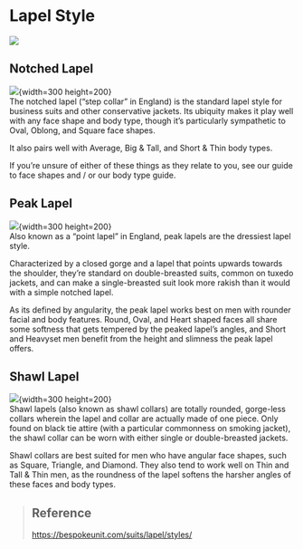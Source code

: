 # Lapel Style
![](https://bespokeunit.com/wp-content/uploads/2017/12/Notched-Peak-and-Shawl-Lapels.png)

## Notched Lapel
![](https://bespokeunit.com/wp-content/uploads/2017/12/plaid-jacket-with-lapel-flower.jpg){width=300 height=200}   
The notched lapel (“step collar” in England) is the standard lapel style for business suits and other conservative jackets. Its ubiquity makes it play well with any face shape and body type, though it’s particularly sympathetic to Oval, Oblong, and Square face shapes.   

It also pairs well with Average, Big & Tall, and Short & Thin body types.   

If you’re unsure of either of these things as they relate to you, see our guide to face shapes and / or our body type guide.   

## Peak Lapel
![](https://bespokeunit.com/wp-content/uploads/2017/05/Dark-Suit-With-Green-Tie.jpg){width=300 height=200}    
Also known as a “point lapel” in England, peak lapels are the dressiest lapel style.   

Characterized by a closed gorge and a lapel that points upwards towards the shoulder, they’re standard on double-breasted suits, common on tuxedo jackets, and can make a single-breasted suit look more rakish than it would with a simple notched lapel.   

As its defined by angularity, the peak lapel works best on men with rounder facial and body features. Round, Oval, and Heart shaped faces all share some softness that gets tempered by the peaked lapel’s angles, and Short and Heavyset men benefit from the height and slimness the peak lapel offers.

## Shawl Lapel
![](https://bespokeunit.com/wp-content/uploads/2017/09/Idris-Elba-DB-Tux-Shawl-Collar-1.jpg){width=300 height=200}   
Shawl lapels (also known as shawl collars) are totally rounded, gorge-less collars wherein the lapel and collar are actually made of one piece. Only found on black tie attire (with a particular commonness on smoking jacket), the shawl collar can be worn with either single or double-breasted jackets.   

Shawl collars are best suited for men who have angular face shapes, such as Square, Triangle, and Diamond. They also tend to work well on Thin and Tall & Thin men, as the roundness of the lapel softens the harsher angles of these faces and body types.

> ## Reference
> https://bespokeunit.com/suits/lapel/styles/